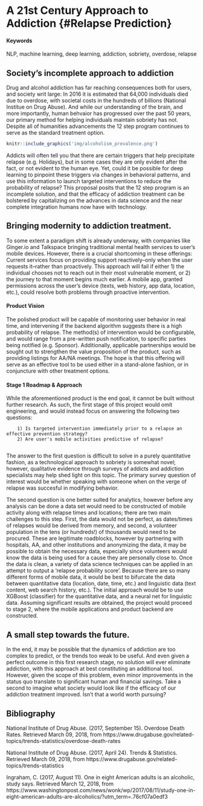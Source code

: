 # A 21st Century Approach to Addiction {#Relapse Prediction}

#### Keywords {-}

NLP, machine learning, deep learning, addiction, sobriety, overdose, relapse

## Society's incomplete approach to addiction 

Drug and alcohol addiction has far reaching consequences both for users, and society writ large: In 2016 it is estimated that 64,000 individuals died due to overdose, with societal costs in the hundreds of billions (National Institue on Drug Abuse).  And while our understanding of the brain, and more importantly, human behvaior has progressed over the past 50 years, our primary method for helping individuals maintain sobriety has not.  Despite all of humanities advancements the 12 step program continues to serve as the standard treatment option.

```r
knitr::include_graphics('img/alcoholism_prevalence.png')
```

Addicts will often tell you that there are certain triggers that help precipitate relapse (e.g. Holidays), but in some cases they are only evident after the fact, or not evident to the human eye.  Yet, could it be possible for deep learning to pinpoint these triggers via changes in behavioral patterns, and use this information to launch targeted interventions to reduce the probability of relapse?  This proposal posits that the 12 step program is an incomplete solution, and that the efficacy of addiction treatment can be bolstered by capitalizing on the advances in data science and the near complete integration humans now have with technology.

## Bringing modernity to addiction treatment.

To some extent a paradigm shift is already underway, with companies like Ginger.io and Talkspace bringing traditional mental health services to user's mobile devices.  However, there is a crucial shortcoming in these offerings: Current services focus on providing support reactively--only when the user requests it--rather than proactively.  This approach will fail if either 1) the individual chooses not to reach out in their most vulnerable moment, or 2) the journey to that moment begins much earlier.  A mobile app, granted permissions across the user's device (texts, web history, app data, location, etc.), could resolve both problems through proactive intervention.

#### Product Vision

The polished product will be capable of monitoring user behavior in real time, and intervening if the backend algorithm suggests there is a high probability of relapse.  The method(s) of intervention would be configurable, and would range from a pre-written push notification, to specific parties being notified (e.g. Sponsor).  Additionally, applicable partnerships would be sought out to strengthen the value proposition of the product, such as providing listings for AA/NA meetings.  The hope is that this offering will serve as an effective tool to be used either in a stand-alone fashion, or in conjuncture with other treatment options.  


#### Stage 1 Roadmap & Approach

While the aforementioned product is the end goal, it cannot be built without further research.  As such, the first stage of this project would omit engineering, and would instead focus on answering the following two questions: 
        
        1) Is targeted intervention immediately prior to a relapse an effective prevention strategy?
        2) Are user's mobile activities predictive of relapse?  
        
The answer to the first question is difficult to solve in a purely quantitative fashion, as a technological approach to sobriety is somewhat novel; however, qualitative evidence through surveys of addicts and addiction specialists may help shed light on this topic.  The primary survey question of interest would be whether speaking with someone when on the verge of relapse was succesful in modifying behavior.
        
The second question is one better suited for analytics, however before any analysis can be done a data set would need to be constructed of mobile activity along with relapse times and locations; there are two main challenges to this step.  First, the data would not be perfect, as dates/times of relapses would be derived from memory, and second, a volunteer population in the tens (or hundreds!) of thousands would need to be procured.  These are legitimate roadblocks, however by partnering with hospitals, AA, and other institutions and anonymizing the data, it may be possible to obtain the necessary data, especially since volunteers would know the data is being used for a cause they are personally close to.  Once the data is clean, a variety of data science techniques can be applied in an attempt to output a 'relapse probability score'.  Because there are so many different forms of mobile data, it would be best to bifurcate the data between quantitative data (location, date, time, etc.) and linguistic data (text content, web search history, etc.).  The initial approach would be to use XGBoost (classifier) for the quantitative data, and a neural net for linguistic data.  Assuming significant results are obtained, the project would proceed to stage 2, where the mobile applications and product backend are constructed.
        
## A small step towards the future.

In the end, it may be possible that the dynamics of addiction are too complex to predict, or the trends too weak to be useful.  And even given a perfect outcome in this first research stage, no solution will ever eliminate addiction, with this approach at best constituting an additional tool.  However, given the scope of this problem, even minor improvements in the status quo translate to significant human and financial savings.  Take a second to imagine what society would look like if the efficacy of our addiction treatment improved.  Isn't that a world worth pursuing?

## Bibliography

National Institute of Drug Abuse. (2017, September 15). Overdose Death Rates. Retrieved March 09, 2018, from https://www.drugabuse.gov/related-topics/trends-statistics/overdose-death-rates

National Institute of Drug Abuse. (2017, April 24). Trends & Statistics. Retrieved March 09, 2018, from https://www.drugabuse.gov/related-topics/trends-statistics

Ingraham, C. (2017, August 11). One in eight American adults is an alcoholic, study says. Retrieved March 12, 2018, from https://www.washingtonpost.com/news/wonk/wp/2017/08/11/study-one-in-eight-american-adults-are-alcoholics/?utm_term=.76cf07a0edf3

